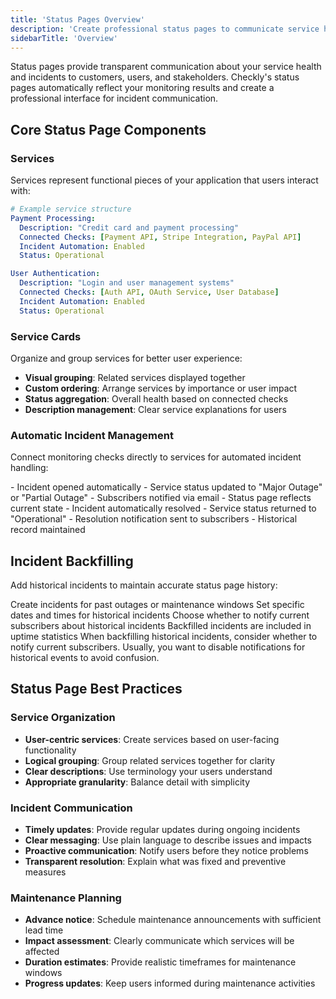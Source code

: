 ```yaml
---
title: 'Status Pages Overview'
description: 'Create professional status pages to communicate service health, incidents, and maintenance to your customers with automatic incident management and custom branding.'
sidebarTitle: 'Overview'
---
```



Status pages provide transparent communication about your service health and incidents to customers, users, and stakeholders. Checkly's status pages automatically reflect your monitoring results and create a professional interface for incident communication.


## Core Status Page Components

### Services
Services represent functional pieces of your application that users interact with:

```yaml
# Example service structure
Payment Processing:
  Description: "Credit card and payment processing"
  Connected Checks: [Payment API, Stripe Integration, PayPal API]
  Incident Automation: Enabled
  Status: Operational

User Authentication:
  Description: "Login and user management systems"
  Connected Checks: [Auth API, OAuth Service, User Database]
  Incident Automation: Enabled
  Status: Operational
```

### Service Cards
Organize and group services for better user experience:

- **Visual grouping**: Related services displayed together
- **Custom ordering**: Arrange services by importance or user impact
- **Status aggregation**: Overall health based on connected checks
- **Description management**: Clear service explanations for users

### Automatic Incident Management
Connect monitoring checks directly to services for automated incident handling:

<CardGroup cols={2}>
<Card title="When Checks Fail" >
- Incident opened automatically
- Service status updated to "Major Outage" or "Partial Outage"
- Subscribers notified via email
- Status page reflects current state
</Card>

<Card title="When Checks Recover">
- Incident automatically resolved
- Service status returned to "Operational"
- Resolution notification sent to subscribers
- Historical record maintained
</Card>
</CardGroup>


## Incident Backfilling
Add historical incidents to maintain accurate status page history:

<Steps>
<Step title="Historical Accuracy">
Create incidents for past outages or maintenance windows
</Step>

<Step title="Custom Date Selection">
Set specific dates and times for historical incidents
</Step>

<Step title="Subscriber Management">
Choose whether to notify current subscribers about historical incidents
</Step>

<Step title="Uptime Calculation">
Backfilled incidents are included in uptime statistics
</Step>
</Steps>

<Tip>
When backfilling historical incidents, consider whether to notify current subscribers. Usually, you want to disable notifications for historical events to avoid confusion.
</Tip>


## Status Page Best Practices

### Service Organization
- **User-centric services**: Create services based on user-facing functionality
- **Logical grouping**: Group related services together for clarity
- **Clear descriptions**: Use terminology your users understand
- **Appropriate granularity**: Balance detail with simplicity

### Incident Communication
- **Timely updates**: Provide regular updates during ongoing incidents
- **Clear messaging**: Use plain language to describe issues and impacts
- **Proactive communication**: Notify users before they notice problems
- **Transparent resolution**: Explain what was fixed and preventive measures

### Maintenance Planning
- **Advance notice**: Schedule maintenance announcements with sufficient lead time
- **Impact assessment**: Clearly communicate which services will be affected
- **Duration estimates**: Provide realistic timeframes for maintenance windows
- **Progress updates**: Keep users informed during maintenance activities
